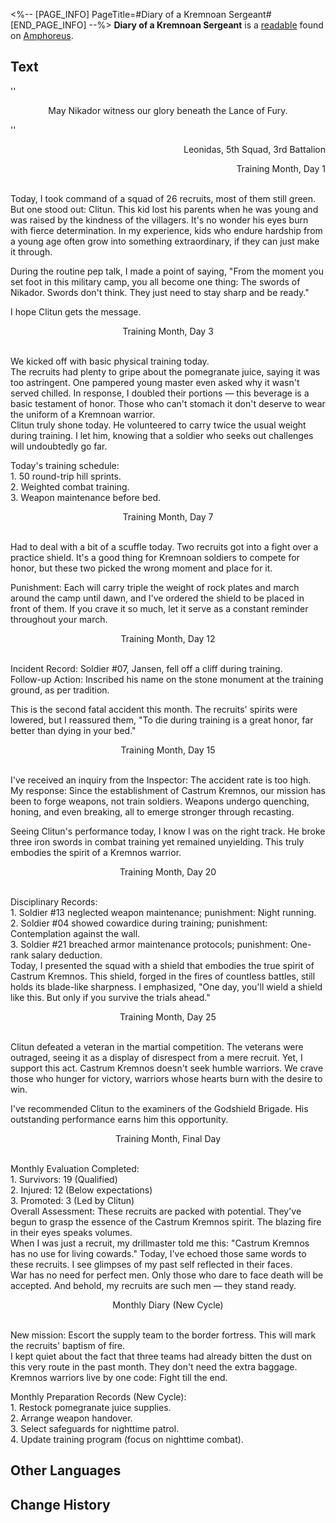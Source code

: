 <%-- [PAGE_INFO]
PageTitle=#Diary of a Kremnoan Sergeant#
[END_PAGE_INFO] --%>
{{Readable Infobox
|id           = 468
|partIds      = 190779
|title        = 
|image        = Item Diary of a Kremnoan Sergeant.png
|world        = Amphoreus
|parts        = 1
|author       = <!--to be added-->
|description  = This sergeant's diary recorded tidbits of his military life.
|part1        = Diary of a Kremnoan Sergeant
|source1      = {{cx|Source missing}}
|characters   = Nikador
|factions     = 
}}
'''Diary of a Kremnoan Sergeant''' is a [[readable]] found on [[Amphoreus]].
<!--
==Location==
{{Map Embed|<map name>|<marker id>}}
-->
==Text==
''<div align="center">May Nikador witness our glory beneath the Lance of Fury.</div>''<br /><div align="right">Leonidas, 5th Squad, 3rd Battalion

Training Month, Day 1</div><br />Today, I took command of a squad of 26 recruits, most of them still green. But one stood out: Clitun. This kid lost his parents when he was young and was raised by the kindness of the villagers. It's no wonder his eyes burn with fierce determination. In my experience, kids who endure hardship from a young age often grow into something extraordinary, if they can just make it through.

During the routine pep talk, I made a point of saying, "From the moment you set foot in this military camp, you all become one thing: The swords of Nikador. Swords don't think. They just need to stay sharp and be ready."

I hope Clitun gets the message.

<div align="center">Training Month, Day 3</div><br />We kicked off with basic physical training today.<br />
The recruits had plenty to gripe about the pomegranate juice, saying it was too astringent. One pampered young master even asked why it wasn't served chilled. In response, I doubled their portions &mdash; this beverage is a basic testament of honor. Those who can't stomach it don't deserve to wear the uniform of a Kremnoan warrior.<br />
Clitun truly shone today. He volunteered to carry twice the usual weight during training. I let him, knowing that a soldier who seeks out challenges will undoubtedly go far.

Today's training schedule:<br />
1. 50 round-trip hill sprints.<br />
2. Weighted combat training.<br />
3. Weapon maintenance before bed.

<div align="center">Training Month, Day 7</div><br />Had to deal with a bit of a scuffle today. Two recruits got into a fight over a practice shield. It's a good thing for Kremnoan soldiers to compete for honor, but these two picked the wrong moment and place for it.

Punishment: Each will carry triple the weight of rock plates and march around the camp until dawn, and I've ordered the shield to be placed in front of them. If you crave it so much, let it serve as a constant reminder throughout your march.

<div align="center">Training Month, Day 12</div><br />Incident Record: Soldier #07, Jansen, fell off a cliff during training.<br />
Follow-up Action: Inscribed his name on the stone monument at the training ground, as per tradition.

This is the second fatal accident this month. The recruits' spirits were lowered, but I reassured them, "To die during training is a great honor, far better than dying in your bed."

<div align="center">Training Month, Day 15</div><br />I've received an inquiry from the Inspector: The accident rate is too high. My response: Since the establishment of Castrum Kremnos, our mission has been to forge weapons, not train soldiers. Weapons undergo quenching, honing, and even breaking, all to emerge stronger through recasting.

Seeing Clitun's performance today, I know I was on the right track. He broke three iron swords in combat training yet remained unyielding. This truly embodies the spirit of a Kremnos warrior.

<div align="center">Training Month, Day 20</div><br />Disciplinary Records:<br />
1. Soldier #13 neglected weapon maintenance; punishment: Night running.<br />
2. Soldier #04 showed cowardice during training; punishment: Contemplation against the wall.<br />
3. Soldier #21 breached armor maintenance protocols; punishment: One-rank salary deduction.<br />
Today, I presented the squad with a shield that embodies the true spirit of Castrum Kremnos. This shield, forged in the fires of countless battles, still holds its blade-like sharpness. I emphasized, "One day, you'll wield a shield like this. But only if you survive the trials ahead."

<div align="center">Training Month, Day 25</div><br />Clitun defeated a veteran in the martial competition. The veterans were outraged, seeing it as a display of disrespect from a mere recruit. Yet, I support this act. Castrum Kremnos doesn't seek humble warriors. We crave those who hunger for victory, warriors whose hearts burn with the desire to win.

I've recommended Clitun to the examiners of the Godshield Brigade. His outstanding performance earns him this opportunity.

<div align="center">Training Month, Final Day</div><br />Monthly Evaluation Completed:<br />
1. Survivors: 19 (Qualified)<br />
2. Injured: 12 (Below expectations)<br />
3. Promoted: 3 (Led by Clitun)<br />
Overall Assessment: These recruits are packed with potential. They've begun to grasp the essence of the Castrum Kremnos spirit. The blazing fire in their eyes speaks volumes.<br />
When I was just a recruit, my drillmaster told me this: "Castrum Kremnos has no use for living cowards." Today, I've echoed those same words to these recruits. I see glimpses of my past self reflected in their faces.<br />
War has no need for perfect men. Only those who dare to face death will be accepted. And behold, my recruits are such men &mdash; they stand ready.

<div align="center">Monthly Diary (New Cycle)</div><br />New mission: Escort the supply team to the border fortress. This will mark the recruits' baptism of fire.<br />
I kept quiet about the fact that three teams had already bitten the dust on this very route in the past month. They don't need the extra baggage. Kremnos warriors live by one code: Fight till the end.

Monthly Preparation Records (New Cycle):<br />
1. Restock pomegranate juice supplies.<br />
2. Arrange weapon handover.<br />
3. Select safeguards for nighttime patrol.<br />
4. Update training program (focus on nighttime combat).

<!--
==Trivia==
* 
-->
==Other Languages==
{{Other Languages
|en   = Diary of a Kremnoan Sergeant
|zhs  = 悬锋士官手札
|zht  = 懸鋒士官手札
|ja   = クレムノス士官の手記
|ko   = 크렘노스 사관의 친필 기록
|es   = Diario de un sargento de Kremnos
|fr   = Journal d'un sergent acrokopien
|ru   = Дневник старшины Кремноса
|th   = บันทึกของทหาร Kremnos
|vi   = Thư Viết Tay Sĩ Quan Kremnos
|de   = Tagesbuch eines Offiziers von Kremnos
|id   = Buku Catatan Sersan Kremnos
|pt   = Diário de um Sargento Kremnoano
}}

==Change History==
{{Change History|3.0}}